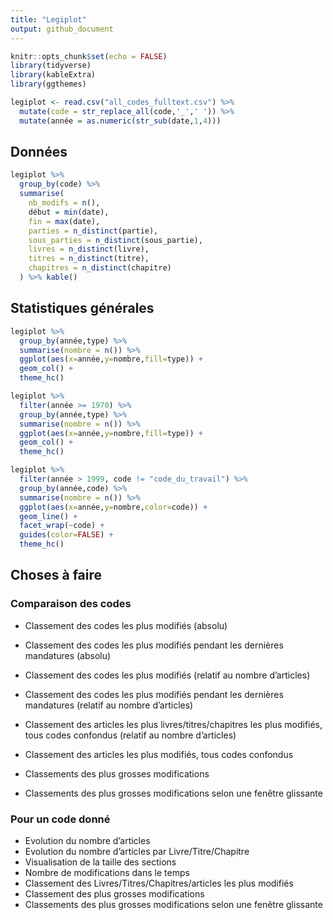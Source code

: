 ```yaml
---
title: "Legiplot"
output: github_document
---
```


```r
knitr::opts_chunk$set(echo = FALSE)
library(tidyverse)
library(kableExtra)
library(ggthemes)
```

```r
legiplot <- read.csv("all_codes_fulltext.csv") %>%
  mutate(code = str_replace_all(code,'_',' ')) %>%
  mutate(année = as.numeric(str_sub(date,1,4)))
```

## Données 

```r
legiplot %>%
  group_by(code) %>%
  summarise(
    nb_modifs = n(),
    début = min(date),
    fin = max(date),
    parties = n_distinct(partie),
    sous_parties = n_distinct(sous_partie),
    livres = n_distinct(livre),
    titres = n_distinct(titre),
    chapitres = n_distinct(chapitre)
  ) %>% kable()
```


## Statistiques générales

```r
legiplot %>%
  group_by(année,type) %>%
  summarise(nombre = n()) %>%
  ggplot(aes(x=année,y=nombre,fill=type)) +
  geom_col() +
  theme_hc()
```


```r
legiplot %>%
  filter(année >= 1970) %>%
  group_by(année,type) %>%
  summarise(nombre = n()) %>%
  ggplot(aes(x=année,y=nombre,fill=type)) +
  geom_col() +
  theme_hc()
```


```r
legiplot %>%
  filter(année > 1999, code != "code_du_travail") %>%
  group_by(année,code) %>%
  summarise(nombre = n()) %>%
  ggplot(aes(x=année,y=nombre,color=code)) +
  geom_line() +
  facet_wrap(~code) +
  guides(color=FALSE) +
  theme_hc()
```


## Choses à faire

### Comparaison des codes 

- Classement des codes les plus modifiés (absolu)
- Classement des codes les plus modifiés pendant les dernières mandatures (absolu)
- Classement des codes les plus modifiés (relatif au nombre d'articles)
- Classement des codes les plus modifiés pendant les dernières mandatures (relatif au nombre d'articles)

- Classement des articles les plus livres/titres/chapitres les plus modifiés, tous codes confondus (relatif au nombre d'articles)
- Classement des articles les plus modifiés, tous codes confondus

- Classements des plus grosses modifications
- Classements des plus grosses modifications selon une fenêtre glissante

### Pour un code donné

- Evolution du nombre d'articles
- Evolution du nombre d'articles par Livre/Titre/Chapitre
- Visualisation de la taille des sections
- Nombre de modifications dans le temps
- Classement des Livres/Titres/Chapitres/articles les plus modifiés
- Classement des plus grosses modifications
- Classements des plus grosses modifications selon une fenêtre glissante





